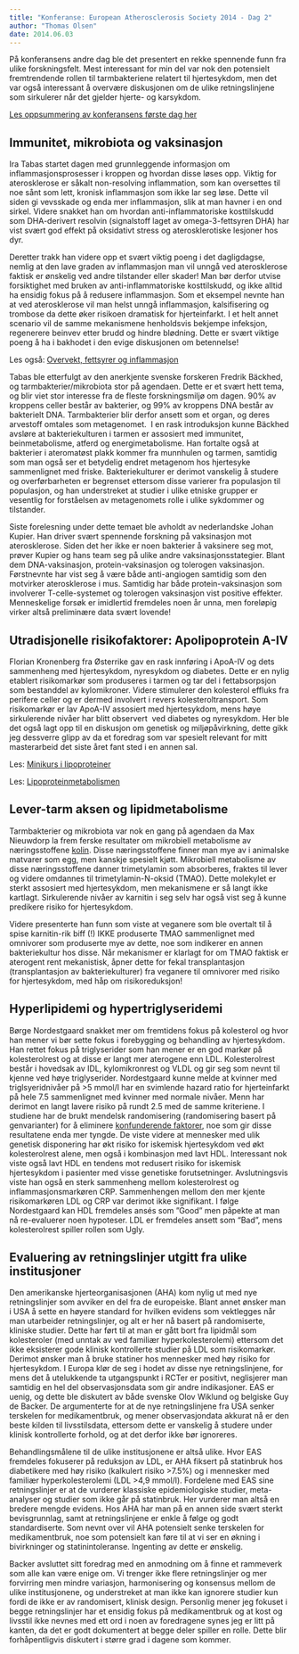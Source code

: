 ```yaml
---
title: "Konferanse: European Atherosclerosis Society 2014 - Dag 2"
author: "Thomas Olsen"
date: 2014.06.03
---
```


På konferansens andre dag ble det presentert en rekke spennende funn fra ulike forskningsfelt. Mest interessant for min del var nok den potensielt fremtrendende rollen til tarmbakteriene relatert til hjertesykdom, men det var også interessant å overvære diskusjonen om de ulike retningslinjene som sirkulerer når det gjelder hjerte- og karsykdom.

[Les oppsummering av konferansens første dag her](eas2014-1.qmd)

## Immunitet, mikrobiota og vaksinasjon

Ira Tabas startet dagen med grunnleggende informasjon om inflammasjonsprosesser i kroppen og hvordan disse løses opp. Viktig for aterosklerose er såkalt non-resolving inflammation, som kan oversettes til noe sånt som lett, kronisk inflammasjon som ikke lar seg løse. Dette vil siden gi vevsskade og enda mer inflammasjon, slik at man havner i en ond sirkel. Videre snakket han om hvordan anti-inflammatoriske kosttilskudd som DHA-derivert resolvin (signalstoff laget av omega-3-fettsyren DHA) har vist svært god effekt på oksidativt stress og aterosklerotiske lesjoner hos dyr.

Deretter trakk han videre opp et svært viktig poeng i det dagligdagse, nemlig at den lave graden av inflammasjon man vil unngå ved aterosklerose faktisk er ønskelig ved andre tilstander eller skader! Man bør derfor utvise forsiktighet med bruken av anti-inflammatoriske kosttilskudd, og ikke alltid ha ensidig fokus på å redusere inflammasjon. Som et eksempel nevnte han at ved aterosklerose vil man helst unngå inflammasjon, kalsifisering og trombose da dette øker risikoen dramatisk for hjerteinfarkt. I et helt annet scenario vil de samme mekanismene henholdsvis bekjempe infeksjon, regenerere beinvev etter brudd og hindre blødning. Dette er svært viktige poeng å ha i bakhodet i den evige diskusjonen om betennelse!

Les også: [Overvekt, fettsyrer og inflammasjon](fett-inflammasjon.qmd)

Tabas ble etterfulgt av den anerkjente svenske forskeren Fredrik Bäckhed, og tarmbakterier/mikrobiota stor på agendaen. Dette er et svært hett tema, og blir viet stor interesse fra de fleste forskningsmiljø om dagen. 90% av kroppens celler består av bakterier, og 99% av kroppens DNA består av bakterielt DNA. Tarmbakterier blir derfor ansett som et organ, og deres arvestoff omtales som metagenomet.  I en rask introduksjon kunne Bäckhed avsløre at bakteriekulturen i tarmen er assosiert med immunitet, beinmetabolisme, atferd og energimetabolisme. Han fortalte også at bakterier i ateromatøst plakk kommer fra munnhulen og tarmen, samtidig som man også ser et betydelig endret metagenom hos hjertesyke sammenlignet med friske. Bakteriekulturer er derimot vanskelig å studere og overførbarheten er begrenset ettersom disse varierer fra populasjon til populasjon, og han understreket at studier i ulike etniske grupper er vesentlig for forståelsen av metagenomets rolle i ulike sykdommer og tilstander.

Siste forelesning under dette temaet ble avholdt av nederlandske Johan Kupier. Han driver svært spennende forskning på vaksinasjon mot aterosklerose. Siden det her ikke er noen bakterier å vaksinere seg mot, prøver Kupier og hans team seg på ulike andre vaksinasjonsstategier. Blant dem DNA-vaksinasjon, protein-vaksinasjon og tolerogen vaksinasjon. Førstnevnte har vist seg å være både anti-angiogen samtidig som den motvirker aterosklerose i mus. Samtidig har både protein-vaksinasjon som involverer T-celle-systemet og tolerogen vaksinasjon vist positive effekter. Menneskelige forsøk er imidlertid fremdeles noen år unna, men foreløpig virker altså preliminære data svært lovende!

## Utradisjonelle risikofaktorer: Apolipoprotein A-IV

Florian Kronenberg fra Østerrike gav en rask innføring i ApoA-IV og dets sammenheng med hjertesykdom, nyresykdom og diabetes. Dette er en nylig etablert risikomarkør som produseres i tarmen og tar del i fettabsorpsjon som bestanddel av kylomikroner. Videre stimulerer den kolesterol effluks fra perifere celler og er dermed involvert i revers kolesteroltransport. Som risikomarkør er lav ApoA-IV assosiert med hjertesykdom, mens høye sirkulerende nivåer har blitt observert  ved diabetes og nyresykdom. Her ble det også lagt opp til en diskusjon om genetisk og miljøpåvirkning, dette gikk jeg dessverre glipp av da et foredrag som var spesielt relevant for mitt masterarbeid det siste året fant sted i en annen sal.

Les: [Minikurs i lipoproteiner](minikurs-lipoproteiner.qmd)

Les: [Lipoproteinmetabolismen](metabolismen/lipoproteinmetabolismen.qmd)

## **Lever-tarm aksen og lipidmetabolisme**

Tarmbakterier og mikrobiota var nok en gang på agendaen da Max Nieuwdorp la frem ferske resultater om mikrobiell metabolisme av næringsstoffene [kolin](bioblikk-kolin.qmd). Disse næringsstoffene finner man mye av i animalske matvarer som egg, men kanskje spesielt kjøtt. Mikrobiell metabolisme av disse næringsstoffene danner trimetylamin som absorberes, fraktes til lever og videre omdannes til trimetylamin-N-oksid (TMAO). Dette molekylet er sterkt assosiert med hjertesykdom, men mekanismene er så langt ikke kartlagt. Sirkulerende nivåer av karnitin i seg selv har også vist seg å kunne predikere risiko for hjertesykdom.

Videre presenterte han funn som viste at veganere som ble overtalt til å spise karnitin-rik biff (!) IKKE produserte TMAO sammenlignet med omnivorer som produserte mye av dette, noe som indikerer en annen bakteriekultur hos disse. Når mekanismer er klarlagt for om TMAO faktisk er aterogent rent mekanistisk, åpner dette for fekal transplantasjon (transplantasjon av bakteriekulturer) fra veganere til omnivorer med risiko for hjertesykdom, med håp om risikoreduksjon!

## Hyperlipidemi og hypertriglyseridemi

Børge Nordestgaard snakket mer om fremtidens fokus på kolesterol og hvor han mener vi bør sette fokus i forebygging og behandling av hjertesykdom. Han rettet fokus på triglyserider som han mener er en god markør på kolesterolrest og at disse er langt mer aterogene enn LDL. Kolesterolrest består i hovedsak av IDL, kylomikronrest og VLDL og gir seg som nevnt til kjenne ved høye triglyserider. Nordestgaard kunne melde at kvinner med triglsyeridnivåer på \>5 mmol/l har en svimlende hazard ratio for hjerteinfarkt på hele 7.5 sammenlignet med kvinner med normale nivåer. Menn har derimot en langt lavere risiko på rundt 2.5 med de samme kriteriene. I studiene har de brukt mendelsk randomisering (randomisering basert på genvarianter) for å eliminere [konfunderende faktorer](kildekritikk/konfunderende-faktorer.qmd), noe som gir disse resultatene enda mer tyngde. De viste videre at mennesker med ulik genetisk disponering har økt risiko for iskemisk hjertesykdom ved økt kolesterolrest alene, men også i kombinasjon med lavt HDL. Interessant nok viste også lavt HDL en tendens mot redusert risiko for iskemisk hjertesykdom i pasienter med visse genetiske forutsetninger. Avslutningsvis viste han også en sterk sammenheng mellom kolesterolrest og inflammasjonsmarkøren CRP. Sammenhengen mellom den mer kjente risikomarkøren LDL og CRP var derimot ikke signifikant. I følge Nordestgaard kan HDL fremdeles ansés som ”Good” men påpekte at man nå re-evaluerer noen hypoteser. LDL er fremdeles ansett som "Bad", mens kolesterolrest spiller rollen som Ugly.

## Evaluering av retningslinjer utgitt fra ulike institusjoner

Den amerikanske hjerteorganisasjonen (AHA) kom nylig ut med nye retningslinjer som avviker en del fra de europeiske. Blant annet ønsker man i USA å sette en høyere standard for hvilken evidens som vektlegges når man utarbeider retningslinjer, og alt er her nå basert på randomiserte, kliniske studier. Dette har ført til at man er gått bort fra lipidmål som kolesteroler (med unntak av ved familiær hyperkolesterolemi) ettersom det ikke eksisterer gode klinisk kontrollerte studier på LDL som risikomarkør. Derimot ønsker man å bruke statiner hos mennesker med høy risiko for hjertesykdom. I Europa klør de seg i hodet av disse nye retningslinjene, for mens det å utelukkende ta utgangspunkt i RCTer er positivt, neglisjerer man samtidig en hel del observasjonsdata som gir andre indikasjoner. EAS er uenig, og dette ble diskutert av både svenske Olov Wiklund og belgiske Guy de Backer. De argumenterte for at de nye retningslinjene fra USA senker terskelen for medikamentbruk, og mener observasjondata akkurat nå er den beste kilden til livsstilsdata, ettersom dette er vanskelig å studere under klinisk kontrollerte forhold, og at det derfor ikke bør ignoreres.

Behandlingsmålene til de ulike institusjonene er altså ulike. Hvor EAS fremdeles fokuserer på reduksjon av LDL, er AHA fiksert på statinbruk hos diabetikere med høy risiko (kalkulert risiko \>7.5%) og i mennesker med familiær hyperkolesterolemi (LDL \>4,9 mmol/l). Fordelene med EAS sine retningslinjer er at de vurderer klassiske epidemiologiske studier, meta-analyser og studier som ikke går på statinbruk. Her vurderer man altså en bredere mengde evidens. Hos AHA har man på en annen side svært sterkt bevisgrunnlag, samt at retningslinjene er enkle å følge og godt standardiserte. Som nevnt over vil AHA potensielt senke terskelen for medikamentbruk, noe som potensielt kan føre til at vi ser en økning i bivirkninger og statinintoleranse. Ingenting av dette er ønskelig.

Backer avsluttet sitt foredrag med en anmodning om å finne et rammeverk som alle kan være enige om. Vi trenger ikke flere retningslinjer og mer forvirring men mindre variasjon, harmonisering og konsensus mellom de ulike institusjonene, og understreket at man ikke kan ignorere studier kun fordi de ikke er av randomisert, klinisk design. Personlig mener jeg fokuset i begge retningslinjer har et ensidig fokus på medikamentbruk og at kost og livsstil ikke nevnes med ett ord i noen av foredragene synes jeg er litt på kanten, da det er godt dokumentert at begge deler spiller en rolle. Dette blir forhåpentligvis diskutert i større grad i dagene som kommer.

